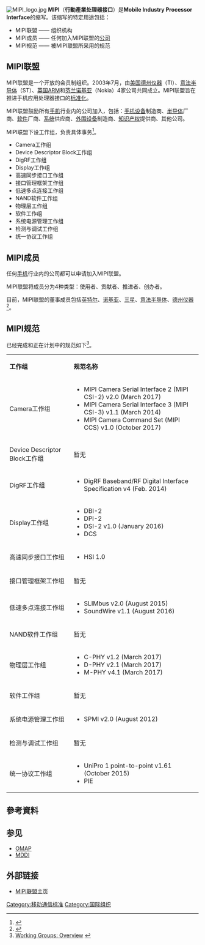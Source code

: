 [[File:MIPI_logo.jpg|thumb]]
'''MIPI'''（'''行動產業处理器接口'''）是'''Mobile Industry Processor Interface'''的缩写。该缩写的特定用途包括：
* MIPI联盟 —— 组织机构
* MIPI成员 —— 任何加入MIPI联盟的[[公司|公司]]
* MIPI规范 —— 被MIPI联盟所采用的规范

== MIPI联盟 ==
MIPI联盟是一个开放的会员制组织。2003年7月，由[[美国|美国]][[德州仪器|德州仪器]]（TI）、[[意法半导体|意法半导体]]（ST）、[[英国|英国]][[安谋国际科技|ARM]]和[[芬兰|芬兰]][[诺基亚|诺基亚]]（Nokia）4家公司共同成立。MIPI联盟旨在推进手机应用处理器接口的[[标准化|标准化]]。

MIPI联盟鼓励所有[[手机|手机]]行业内的公司加入，包括：[[手机设备|手机设备]]制造商、[[半导体|半导体]]厂商、[[软件|软件]]厂商、[[系统|系统]]供应商、[[外围设备|外围设备]]制造商、[[知识产权|知识产权]]提供商、其他公司。

MIPI联盟下设工作组，负责具体事务<ref name="Working Groups: Overview">{{Cite web |url=http://mipi.org/wgoverview.shtml |title=Working Groups: Overview |accessdate=2008-10-18 |archive-date=2008-10-14 |archive-url=https://web.archive.org/web/20081014193522/http://www.mipi.org/wgoverview.shtml |dead-url=no }}</ref>。
* Camera工作组
* Device Descriptor Block工作组
* DigRF工作组
* Display工作组
* 高速同步接口工作组
* 接口管理框架工作组
* 低速多点连接工作组
* NAND软件工作组
* 物理层工作组
* 软件工作组
* 系统电源管理工作组
* 检测与调试工作组
* 统一协议工作组

== MIPI成员 ==
任何[[手机|手机]]行业内的公司都可以申请加入MIPI联盟。

MIPI联盟将成员分为4种类型：使用者、贡献者、推进者、创办者。

目前，MIPI联盟的董事成员包括[[英特尔|英特尔]]、[[诺基亚|诺基亚]]、[[三星電子|三星]]、[[意法半导体|意法半导体]]、[[德州仪器|德州仪器]]<ref name="Current Members">{{Cite web |url=http://www.mipi.org/mcurrentmembers.asp |title=Current Members |accessdate=2008-10-18 |archive-date=2008-10-28 |archive-url=https://web.archive.org/web/20081028225223/http://www.mipi.org/mcurrentmembers.asp |dead-url=no }}</ref>。

== MIPI规范 ==
已经完成和正在计划中的规范如下<ref name="Working Groups: Overview">[http://mipi.org/wgoverview.shtml Working Groups: Overview] {{webarchive|url=https://web.archive.org/web/20081014193522/http://www.mipi.org/wgoverview.shtml |date=2008-10-14 }}</ref>。

{| class="wikitable"
|-
|'''工作组'''||'''规范名称'''
|-
|Camera工作组||
*MIPI Camera Serial Interface 2 (MIPI CSI-2) v2.0 (March 2017)
*MIPI Camera Serial Interface 3 (MIPI CSI-3) v1.1 (March 2014)
*MIPI Camera Command Set (MIPI CCS) v1.0 (October 2017)
|-
|Device Descriptor Block工作组||暂无
|-
|DigRF工作组||
*DigRF Baseband/RF Digital Interface Specification v4 (Feb. 2014)
|-
|Display工作组||
*DBI-2
*DPI-2
*DSI-2 v1.0 (January 2016)
*DCS
|-
|高速同步接口工作组||
*HSI 1.0
|-
|接口管理框架工作组||暂无
|-
|低速多点连接工作组||
*SLIMbus v2.0 (August 2015)
*SoundWire v1.1 (August 2016)
|-
|NAND软件工作组||暂无
|-
|物理层工作组||
*C-PHY v1.2 (March 2017)
*D-PHY v2.1 (March 2017)
*M-PHY v4.1 (March 2017)
|-
|软件工作组||暂无
|-
|系统电源管理工作组||
*SPMI v2.0 (August 2012)
|-
|检测与调试工作组||暂无
|-
|统一协议工作组||
*UniPro 1 point-to-point v1.61 (October 2015)
*PIE
|}

== 參考資料 ==
<div class="references-small">
<references />
</div>

== 参见 ==
* [[OMAP|OMAP]]
* [[MDDI|MDDI]]

== 外部链接 ==
* [http://www.mipi.org/ MIPI联盟主页] {{Wayback|url=http://www.mipi.org/ |date=20000925091652 }}

[[Category:移动通信标准|Category:移动通信标准]]
[[Category:国际组织|Category:国际组织]]